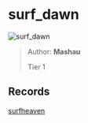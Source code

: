 
# surf_dawn

![surf_dawn](https://raw.githubusercontent.com/Sayt123/SurfMapPics/Maps-and-bonuses/csgo/surf_dawn.jpg)

> Author: **Mashau**
>
> Tier 1

## Records

[surfheaven](https://surfheaven.eu/map/surf_dawn)
